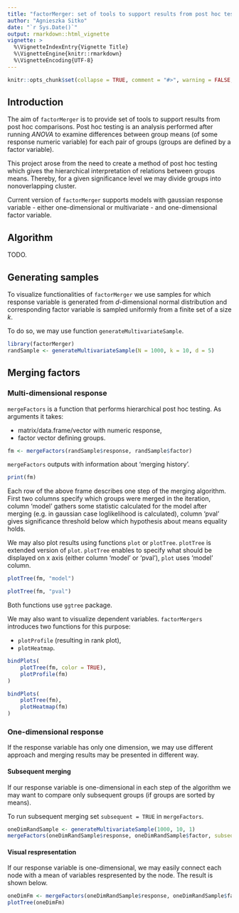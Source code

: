 ```yaml
---
title: "factorMerger: set of tools to support results from post hoc testing"
author: "Agnieszka Sitko"
date: "`r Sys.Date()`"
output: rmarkdown::html_vignette
vignette: >
  %\VignetteIndexEntry{Vignette Title}
  %\VignetteEngine{knitr::rmarkdown}
  %\VignetteEncoding{UTF-8}
---
```


```r
knitr::opts_chunk$set(collapse = TRUE, comment = "#>", warning = FALSE, message = FALSE)
```

## Introduction

The aim of `factorMerger` is to provide set of tools to support results from post hoc comparisons. Post hoc testing is an analysis performed after running *ANOVA* to examine differences between group means (of some response numeric variable) for each pair of groups (groups are defined by a factor variable).

This project arose from the need to create a method of post hoc testing which gives the hierarchical interpretation of relations between groups means. Thereby, for a given significance level we may divide groups into nonoverlapping cluster. 

Current version of `factorMerger` supports models with gaussian response variable - either one-dimensional or multivariate - and one-dimensional factor variable.

## Algorithm

TODO.

## Generating samples 

To visualize functionalities of `factorMerger` we use samples for which response variable is generated from $d$-dimensional normal distribution and corresponding factor variable is sampled uniformly from a finite set of a size $k$. 

To do so, we may use function `generateMultivariateSample`.

```r
library(factorMerger) 
randSample <- generateMultivariateSample(N = 1000, k = 10, d = 5)
```

## Merging factors

### Multi-dimensional response

`mergeFactors` is a function that performs hierarchical post hoc testing. As arguments it takes:

 - matrix/data.frame/vector with numeric response,
 - factor vector defining groups.

```r
fm <- mergeFactors(randSample$response, randSample$factor)
```

`mergeFactors` outputs with information about 'merging history'.

```r
print(fm)
```

Each row of the above frame describes one step of the merging algorithm. First two columns specify which groups were merged in the iteration, column 'model' gathers some statistic calculated for the model after merging (e.g. in gaussian case loglikelihood is calculated), column 'pval' gives significance threshold below which hypothesis about means equality holds.

We may also plot results using functions `plot` or `plotTree`. `plotTree` is extended version of `plot`. `plotTree` enables to specify what should be displayed on x axis (either column 'model' or 'pval'), `plot` uses 'model' column.

```r
plotTree(fm, "model")
```

```r
plotTree(fm, "pval")
```

Both functions use `ggtree` package.


We may also want to visualize dependent variables. `factorMergers` introduces two functions for this purpose:

 - `plotProfile` (resulting in rank plot),
 - `plotHeatmap`.
 
```r
bindPlots(
    plotTree(fm, color = TRUE),
    plotProfile(fm)
)
```

```r
bindPlots(
    plotTree(fm),
    plotHeatmap(fm)
)
```

### One-dimensional response 

If the response variable has only one dimension, we may use different approach and merging results may be presented in different way.

#### Subsequent merging

If our response variable is one-dimensional in each step of the algorithm we may want to compare only subsequent groups (if groups are sorted by means). 

To run subsequent merging set `subsequent = TRUE` in `mergeFactors`.

```r
oneDimRandSample <- generateMultivariateSample(1000, 10, 1)
mergeFactors(oneDimRandSample$response, oneDimRandSample$factor, subsequent = TRUE)
```

#### Visual respresentation

If our response variable is one-dimensional, we may easily connect each node with a mean of variables respresented by the node. The result is shown below.

```r
oneDimFm <- mergeFactors(oneDimRandSample$response, oneDimRandSample$factor)
plotTree(oneDimFm)
```

